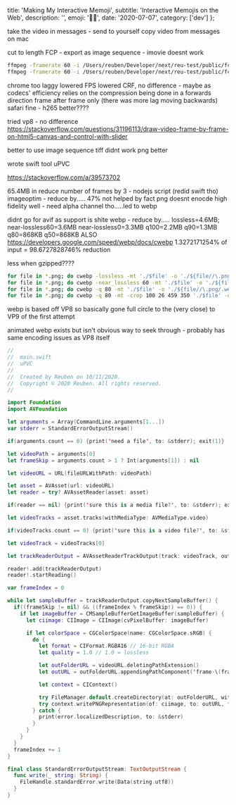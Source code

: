 

  title: 'Making My Interactive Memoji',
  subtitle: 'Interactive Memojis on the Web',
  description: '',
  emoji: '👦🏻',
  date: '2020-07-07',
  category: ['dev']
};

take the video in messages - send to yourself
copy video from messages on mac

cut to length
FCP - export as image sequence - imovie doesnt work

```bash ZSH
ffmpeg -framerate 60 -i /Users/reuben/Developer/next/reu-test/public/fcp/me-cut/frame-%06d.tiff -c:v libvpx-vp9 -pix_fmt yuva420p -speed 0 -crf 16 -an /Users/reuben/Developer/next/reu-test/public/me-cut.webm
ffmpeg -framerate 60 -i /Users/reuben/Developer/next/reu-test/public/fcp/me-cut/frame-%06d.tiff -c:v libvpx-vp9 -pix_fmt yuva420p -speed 0 -lossless 1 -an /Users/reuben/Developer/next/reu-test/public/me-cut.webm
```


chrome too laggy lowered FPS lowered CRF, no difference - maybe as codecs' efficiency relies on the compression being done in a forwards direction frame after frame only (there was more lag moving backwards)
safari fine - h265 better????

tried vp8 - no difference
https://stackoverflow.com/questions/31196113/draw-video-frame-by-frame-on-html5-canvas-and-control-with-slider


better to use image sequence tiff didnt work png better


wrote swift tool uPVC

https://stackoverflow.com/a/39573702

65.4MB in
reduce number of frames by 3 - nodejs script (redid swift tho)
imageoptim - reduce by..... 47% not helped by fact png doesnt enocde high fidelity well - need alpha channel tho.....led to webp

didnt go for avif as support is shite
webp - reduce by..... lossless=4.6MB; near-lossless60=3.6MB near-lossless0=3.3MB q100=2.2MB q90=1.3MB q80=868KB q50=868KB ALSO
https://developers.google.com/speed/webp/docs/cwebp
1.3272171254% of input = 98.6727828746% reduction

less when gzipped????

```bash ZSH
for file in *.png; do cwebp -lossless -mt './$file' -o './${file//\.png/.webp}'; done
for file in *.png; do cwebp -near_lossless 60 -mt './$file' -o './${file//\.png/.webp}'; done
for file in *.png; do cwebp -q 80 -mt './$file' -o './${file//\.png/.webp}'; done
for file in *.png; do cwebp -q 80 -mt -crop 100 26 459 350 './$file' -o './${file//\.png/.webp}'; done
```


webp is based off VP8 so basically gone full circle to the (very close) to VP9 of the first attempt

animated webp exists but isn't obvious way to seek through - probably has same encoding issues as VP8 itself


```swift Swift
//
//  main.swift
//  uPVC
//
//  Created by Reuben on 10/11/2020.
//  Copyright © 2020 Reuben. All rights reserved.
//

import Foundation
import AVFoundation

let arguments = Array(CommandLine.arguments[1...])
var stderr = StandardErrorOutputStream()

if(arguments.count == 0) {print('need a file', to: &stderr); exit(1)}

let videoPath = arguments[0]
let frameSkip = arguments.count > 1 ? Int(arguments[1]) : nil

let videoURL = URL(fileURLWithPath: videoPath)

let asset = AVAsset(url: videoURL)
let reader = try? AVAssetReader(asset: asset)

if(reader == nil) {print('sure this is a media file?', to: &stderr); exit(1)}

let videoTracks = asset.tracks(withMediaType: AVMediaType.video)

if(videoTracks.count == 0) {print('sure this is a video file?', to: &stderr); exit(1)}

let videoTrack = videoTracks[0]

let trackReaderOutput = AVAssetReaderTrackOutput(track: videoTrack, outputSettings:[String(kCVPixelBufferPixelFormatTypeKey): NSNumber(value: kCVPixelFormatType_32BGRA)])

reader!.add(trackReaderOutput)
reader!.startReading()

var frameIndex = 0

while let sampleBuffer = trackReaderOutput.copyNextSampleBuffer() {
  if((frameSkip != nil) && ((frameIndex % frameSkip!) == 0)) {
    if let imageBuffer = CMSampleBufferGetImageBuffer(sampleBuffer) {
      let ciimage: CIImage = CIImage(cvPixelBuffer: imageBuffer)

      if let colorSpace = CGColorSpace(name: CGColorSpace.sRGB) {
        do {
          let format = CIFormat.RGBA16 // 16-bit RGBA
          let quality = 1.0 // 1.0 = lossless

          let outFolderURL = videoURL.deletingPathExtension()
          let outURL = outFolderURL.appendingPathComponent('frame-\(frameIndex).png')

          let context = CIContext()

          try FileManager.default.createDirectory(at: outFolderURL, withIntermediateDirectories: true, attributes: nil)
          try context.writePNGRepresentation(of: ciimage, to: outURL, format: format, colorSpace: colorSpace, options: [kCGImageDestinationLossyCompressionQuality as CIImageRepresentationOption: quality])
        } catch {
          print(error.localizedDescription, to: &stderr)
        }
      }
    }
  }
  frameIndex += 1
}

final class StandardErrorOutputStream: TextOutputStream {
  func write(_ string: String) {
    FileHandle.standardError.write(Data(string.utf8))
  }
}
```
